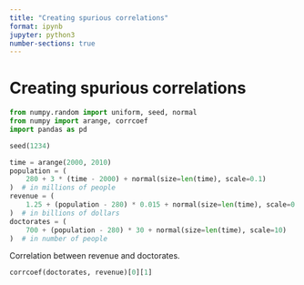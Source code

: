 ```yaml
---
title: "Creating spurious correlations"
format: ipynb
jupyter: python3
number-sections: true
---
```



# Creating spurious correlations

```python
from numpy.random import uniform, seed, normal
from numpy import arange, corrcoef
import pandas as pd

seed(1234)

time = arange(2000, 2010)
population = (
    280 + 3 * (time - 2000) + normal(size=len(time), scale=0.1)
)  # in millions of people
revenue = (
    1.25 + (population - 280) * 0.015 + normal(size=len(time), scale=0.05)
)  # in billions of dollars
doctorates = (
    700 + (population - 280) * 30 + normal(size=len(time), scale=10)
)  # in number of people
```

Correlation between revenue and doctorates.

```python
corrcoef(doctorates, revenue)[0][1]
```
